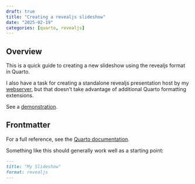 ```yaml
---
draft: true
title: "Creating a revealjs slideshow"
date: "2025-02-19"
categories: [quarto, revealjs]
---
```


## Overview

This is a quick guide to creating a new slideshow using the revealjs format in Quarto.

::: {.aside}
I also have a task for creating a standalone revealjs presentation host by my [webserver](https://github.com/TimChild/webserver-template), but that doesn't take advantage of additional Quarto formatting extensions.
:::

See a [demonstration](/presentations/demo-presentation.qmd).

## Frontmatter

For a full reference, see the [Quarto documentation](https://quarto.org/docs/reference/formats/presentations/revealjs.html).

Something like this should generally work well as a starting point:

```markdown
---
title: "My Slideshow"
format: revealjs
---
```


